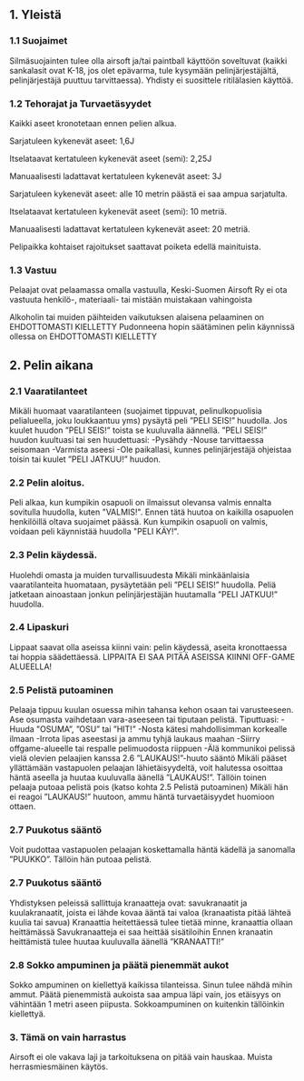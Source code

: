 ## 1. Yleistä

### 1.1 Suojaimet

Silmäsuojainten tulee olla airsoft ja/tai paintball käyttöön soveltuvat (kaikki sankalasit ovat K-18, jos olet epävarma, tule kysymään pelinjärjestäjältä, pelinjärjestäjä puuttuu tarvittaessa). Yhdisty ei suosittele ritilälasien käyttöä.

### 1.2 Tehorajat ja Turvaetäsyydet

Kaikki aseet kronotetaan ennen pelien alkua.

Sarjatuleen kykenevät aseet: 1,6J

Itselataavat kertatuleen kykenevät aseet (semi): 2,25J

Manuaalisesti ladattavat kertatuleen kykenevät aseet: 3J

Sarjatuleen kykenevät aseet: alle 10 metrin päästä ei saa ampua sarjatulta.

Itselataavat kertatuleen kykenevät aseet (semi): 10 metriä.

Manuaalisesti ladattavat kertatuleen kykenevät aseet: 20 metriä.

Pelipaikka kohtaiset rajoitukset saattavat poiketa edellä mainituista.

### 1.3 Vastuu

Pelaajat ovat pelaamassa omalla vastuulla, Keski-Suomen Airsoft Ry ei ota vastuuta henkilö-, materiaali- tai mistään muistakaan vahingoista

Alkoholin tai muiden päihteiden vaikutuksen alaisena pelaaminen on EHDOTTOMASTI KIELLETTY
Pudonneena hopin säätäminen pelin käynnissä ollessa on EHDOTTOMASTI KIELLETTY

## 2. Pelin aikana

### 2.1 Vaaratilanteet

Mikäli huomaat vaaratilanteen (suojaimet tippuvat, pelinulkopuolisia pelialueella, joku loukkaantuu yms) pysäytä peli ”PELI SEIS!” huudolla. Jos kuulet huudon ”PELI SEIS!” toista se kuuluvalla äännellä. ”PELI SEIS!” huudon kuultuasi tai sen huudettuasi:
-Pysähdy
-Nouse tarvittaessa seisomaan
-Varmista aseesi
-Ole paikallasi, kunnes pelinjärjestäjä ohjeistaa toisin tai kuulet ”PELI JATKUU!” huudon.

### 2.2 Pelin aloitus.

Peli alkaa, kun kumpikin osapuoli on ilmaissut olevansa valmis ennalta sovitulla huudolla, kuten "VALMIS!". Ennen tätä huutoa on kaikilla osapuolen henkilöillä oltava suojaimet päässä. Kun kumpikin osapuoli on valmis, voidaan peli käynnistää huudolla "PELI KÄY!".

### 2.3 Pelin käydessä.

Huolehdi omasta ja muiden turvallisuudesta
Mikäli minkäänlaisia vaaratilanteita huomataan, pysäytetään peli ”PELI SEIS!” huudolla. Peliä jatketaan ainoastaan jonkun pelinjärjestäjän huutamalla ”PELI JATKUU!” huudolla.

### 2.4 Lipaskuri

Lippaat saavat olla aseissa kiinni vain: pelin käydessä, aseita kronottaessa tai hoppia säädettäessä. LIPPAITA EI SAA PITÄÄ ASEISSA KIINNI OFF-GAME ALUEELLA!

### 2.5 Pelistä putoaminen

Pelaaja tippuu kuulan osuessa mihin tahansa kehon osaan tai varusteeseen. Ase osumasta vaihdetaan vara-aseeseen tai tiputaan pelistä.
Tiputtuasi:
-Huuda "OSUMA”, ”OSU” tai ”HIT!”
-Nosta kätesi mahdollisimman korkealle ilmaan
-Irrota lipas aseestasi ja ammu tyhjä laukaus maahan
-Siirry offgame-alueelle tai respalle pelimuodosta riippuen
-Älä kommunikoi pelissä vielä olevien pelaajien kanssa
2.6 ”LAUKAUS!”-huuto sääntö
Mikäli pääset yllättämään vastapuolen pelaajan lähietäisyydeltä, voit halutessa osoittaa häntä aseella ja huutaa kuuluvalla äänellä ”LAUKAUS!”. Tällöin toinen pelaaja putoaa pelistä pois (katso kohta 2.5 Pelistä putoaminen) Mikäli hän ei reagoi ”LAUKAUS!” huutoon, ammu häntä turvaetäisyydet huomioon ottaen.

### 2.7 Puukotus sääntö

Voit pudottaa vastapuolen pelaajan koskettamalla häntä kädellä ja sanomalla ”PUUKKO”. Tällöin hän putoaa pelistä.

### 2.7 Puukotus sääntö

Yhdistyksen peleissä sallittuja kranaatteja ovat: savukranaatit ja kuulakranaatit, joista ei lähde kovaa ääntä tai valoa (kranaatista pitää lähteä kuulia tai savua)
Kranaattia heitettäessä tulee tietää minne, kranaattia ollaan heittämässä
Savukranaatteja ei saa heittää sisätiloihin
Ennen kranaatin heittämistä tulee huutaa kuuluvalla äänellä ”KRANAATTI!”

### 2.8 Sokko ampuminen ja päätä pienemmät aukot

Sokko ampuminen on kiellettyä kaikissa tilanteissa. Sinun tulee nähdä mihin ammut.
Päätä pienemmistä aukoista saa ampua läpi vain, jos etäisyys on vähintään 1 metri aseen piipusta. Sokkoampuminen on kuitenkin tällöinkin kiellettyä.

### 3. Tämä on vain harrastus

Airsoft ei ole vakava laji ja tarkoituksena on pitää vain hauskaa. Muista herrasmiesmäinen käytös.
